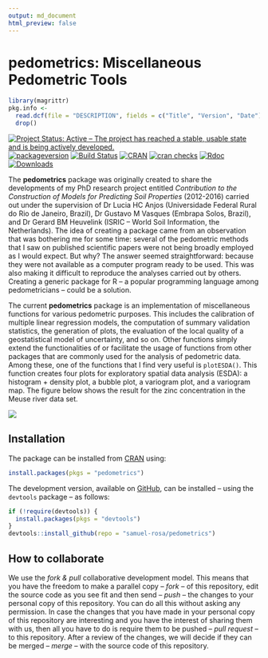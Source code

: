 ```yaml
---
output: md_document
html_preview: false
---
```


<!-- Generated by knitr: do not edit by hand. Please edit the content in README.Rmd -->

# pedometrics: Miscellaneous Pedometric Tools

```r
library(magrittr)
pkg.info <- 
  read.dcf(file = "DESCRIPTION", fields = c("Title", "Version", "Date")) %>% 
  drop()
```

[![Project Status: Active – The project has reached a stable, usable state and is being actively developed.](http://www.repostatus.org/badges/latest/active.svg)](http://www.repostatus.org/#active)
[![packageversion](https://img.shields.io/badge/devel%20version-`r pkg.info["Version"]`-firebrick.svg?style=flat-square)](commits/master)
[![Build Status](https://travis-ci.org/samuel-rosa/pedometrics.svg?branch=master)](https://travis-ci.org/samuel-rosa/pedometrics)
[![CRAN](https://www.r-pkg.org/badges/version/pedometrics)](https://cran.r-project.org/package=pedometrics)
[![cran checks](https://cranchecks.info/badges/worst/pedometrics)](https://cran.r-project.org/web/checks/check_results_pedometrics.html)
[![Rdoc](http://www.rdocumentation.org/badges/version/pedometrics)](http://www.rdocumentation.org/packages/pedometrics)
[![Downloads](http://cranlogs.r-pkg.org/badges/pedometrics?color=brightgreen)](http://www.r-pkg.org/pkg/pedometrics)

The __pedometrics__ package was originally created to share the developments of my PhD research project 
entitled _Contribution to the Construction of Models for Predicting Soil Properties_ (2012-2016) carried out
under the supervision of Dr Lucia HC Anjos (Universidade Federal Rural do Rio de Janeiro, Brazil), Dr Gustavo 
M Vasques (Embrapa Solos, Brazil), and Dr Gerard BM Heuvelink (ISRIC -- World Soil Information, the 
Netherlands). The idea of creating a package came from an observation that was bothering me for some time: 
several of the pedometric methods that I saw on published scientific papers were not being broadly employed as
I would expect. But why? The answer seemed straightforward: because they were not available as a computer
program ready to be used. This was also making it difficult to reproduce the analyses carried out by others. 
Creating a generic package for R -- a popular programming language among pedometricians -- could be a solution.

The current __pedometrics__ package is an implementation of miscellaneous functions for various pedometric
purposes. This includes the calibration of multiple linear regression models, the computation of summary
validation statistics, the generation of plots, the evaluation of the local quality of a geostatistical model 
of uncertainty, and so on. Other functions simply extend the functionalities of or facilitate the usage of
functions from other packages that are commonly used for the analysis of pedometric data. Among these, one of
the functions that I find very useful is `plotESDA()`. This function creates four plots for exploratory spatial
data analysis (ESDA): a histogram + density plot, a bubble plot, a variogram plot, and a variogram map. The 
figure below shows the result for the zinc concentration in the Meuse river data set.

![](https://raw.githubusercontent.com/samuel-rosa/pedometrics/master/inst/extdata/plot-esda.png)

## Installation

The package can be installed from [CRAN][cran] using:

```R
install.packages(pkgs = "pedometrics")
```

The development version, available on [GitHub][github], can be installed -- using the `devtools` package -- as
follows:

[cran]: https://CRAN.R-project.org/package=pedometrics
[github]: https://github.com/samuel-rosa/pedometrics

```R
if (!require(devtools)) {
  install.packages(pkgs = "devtools")
}
devtools::install_github(repo = "samuel-rosa/pedometrics")
```

## How to collaborate

We use the *fork & pull* collaborative development model. This means that you have the freedom to make a 
parallel copy -- _fork_ -- of this repository, edit the source code as you see fit and then send -- _push_ --
the changes to your personal copy of this repository. You can do all this without asking any permission. In
case the changes that you have made in your personal copy of this repository are interesting and you have the 
interest of sharing them with us, then all you have to do is require them to be pushed -- _pull request_ -- to 
this repository. After a review of the changes, we will decide if they can be merged -- _merge_ -- with the
source code of this repository.
